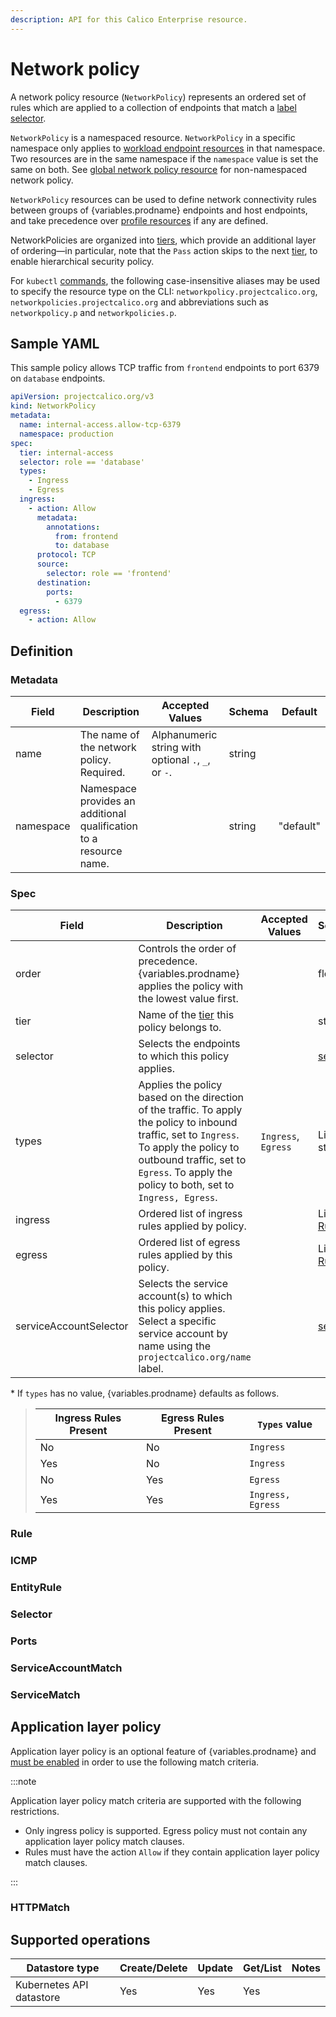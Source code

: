 ```yaml
---
description: API for this Calico Enterprise resource.
---
```



# Network policy










A network policy resource (`NetworkPolicy`) represents an ordered set of rules which are applied
to a collection of endpoints that match a [label selector](#selector).

`NetworkPolicy` is a namespaced resource. `NetworkPolicy` in a specific namespace
only applies to [workload endpoint resources](workloadendpoint.mdx)
in that namespace. Two resources are in the same namespace if the `namespace`
value is set the same on both.
See [global network policy resource](globalnetworkpolicy.mdx) for non-namespaced network policy.

`NetworkPolicy` resources can be used to define network connectivity rules between groups of {variables.prodname} endpoints and host endpoints, and
take precedence over [profile resources](profile.mdx) if any are defined.

NetworkPolicies are organized into [tiers](tier.mdx), which provide an additional layer of ordering—in particular, note that the `Pass` action skips to the
next [tier](tier.mdx), to enable hierarchical security policy.

For `kubectl` [commands](https://kubernetes.io/docs/reference/kubectl/overview/), the following case-insensitive aliases
may be used to specify the resource type on the CLI:
`networkpolicy.projectcalico.org`, `networkpolicies.projectcalico.org` and abbreviations such as
`networkpolicy.p` and `networkpolicies.p`.

## Sample YAML

This sample policy allows TCP traffic from `frontend` endpoints to port 6379 on
`database` endpoints.

```yaml
apiVersion: projectcalico.org/v3
kind: NetworkPolicy
metadata:
  name: internal-access.allow-tcp-6379
  namespace: production
spec:
  tier: internal-access
  selector: role == 'database'
  types:
    - Ingress
    - Egress
  ingress:
    - action: Allow
      metadata:
        annotations:
          from: frontend
          to: database
      protocol: TCP
      source:
        selector: role == 'frontend'
      destination:
        ports:
          - 6379
  egress:
    - action: Allow
```

## Definition

### Metadata

| Field     | Description                                                        | Accepted Values                                     | Schema | Default   |
| --------- | ------------------------------------------------------------------ | --------------------------------------------------- | ------ | --------- |
| name      | The name of the network policy. Required.                          | Alphanumeric string with optional `.`, `_`, or `-`. | string |           |
| namespace | Namespace provides an additional qualification to a resource name. |                                                     | string | "default" |

### Spec

| Field                  | Description                                                                                                                                                                                                                          | Accepted Values     | Schema                | Default                                       |
| ---------------------- | ------------------------------------------------------------------------------------------------------------------------------------------------------------------------------------------------------------------------------------ | ------------------- | --------------------- | --------------------------------------------- |
| order                  | Controls the order of precedence. {variables.prodname} applies the policy with the lowest value first.                                                                                                                                       |                     | float                 |                                               |
| tier                   | Name of the [tier](tier.mdx) this policy belongs to.                                                                                                                                                                                 |                     | string                | `default`                                     |
| selector               | Selects the endpoints to which this policy applies.                                                                                                                                                                                  |                     | [selector](#selector) | all()                                         |
| types                  | Applies the policy based on the direction of the traffic. To apply the policy to inbound traffic, set to `Ingress`. To apply the policy to outbound traffic, set to `Egress`. To apply the policy to both, set to `Ingress, Egress`. | `Ingress`, `Egress` | List of strings       | Depends on presence of ingress/egress rules\* |
| ingress                | Ordered list of ingress rules applied by policy.                                                                                                                                                                                     |                     | List of [Rule](#rule) |                                               |
| egress                 | Ordered list of egress rules applied by this policy.                                                                                                                                                                                 |                     | List of [Rule](#rule) |                                               |
| serviceAccountSelector | Selects the service account(s) to which this policy applies. Select a specific service account by name using the `projectcalico.org/name` label.                                                                                     |                     | [selector](#selector) | all()                                         |

\* If `types` has no value, {variables.prodname} defaults as follows.

> | Ingress Rules Present | Egress Rules Present | `Types` value     |
> | --------------------- | -------------------- | ----------------- |
> | No                    | No                   | `Ingress`         |
> | Yes                   | No                   | `Ingress`         |
> | No                    | Yes                  | `Egress`          |
> | Yes                   | Yes                  | `Ingress, Egress` |

### Rule

<Rule />

### ICMP

<Icmp />

### EntityRule

<Entityrule global='false' />

### Selector

<Selectors />
<SelectorScopes />

### Ports

<Ports />

### ServiceAccountMatch

<Serviceaccountmatch />

### ServiceMatch

<Servicematch />

## Application layer policy

Application layer policy is an optional feature of {variables.prodname} and
[must be enabled](../../network-policy/application-layer-policies/alp.mdx)
in order to use the following match criteria.

:::note

Application layer policy match criteria are supported with the following restrictions.

- Only ingress policy is supported. Egress policy must not contain any application layer policy match clauses.
- Rules must have the action `Allow` if they contain application layer policy match clauses.

:::

### HTTPMatch

<Httpmatch />


## Supported operations

| Datastore type           | Create/Delete | Update | Get/List | Notes |
| ------------------------ | ------------- | ------ | -------- | ----- |
| Kubernetes API datastore | Yes           | Yes    | Yes      |
